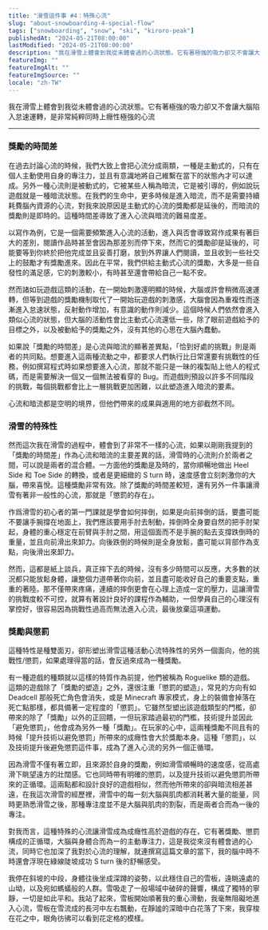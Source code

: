 ```yaml
---
title: "滑雪這件事 #4：特殊心流"
slug: "about-snowboarding-4-special-flow"
tags: ["snowboarding", "snow", "ski", "kiroro-peak"]
publishedAt: "2024-05-21T08:00:00"
lastModified: "2024-05-21T08:00:00"
description: "我在滑雪上體會到我從未體會過的心流狀態。它有著極強的吸力卻又不會讓大腦陷入怠速運轉，是非常純粹同時上癮性極強的心流"
featureImg: ""
featureImgAlt: ""
featureImgSource: ""
locale: "zh-TW"
---
```


我在滑雪上體會到我從未體會過的心流狀態。它有著極強的吸力卻又不會讓大腦陷入怠速運轉，是非常純粹同時上癮性極強的心流

---

### 獎勵的時間差

在過去討論心流的時候，我們大致上會把心流分成兩類，一種是主動式的，只有在個人主動使用自身的專注力，並且有意識地將自己維繫在當下的狀態內才可以達成。另外一種心流則是被動式的，它被某些人稱為暗流，它是被引導的，例如說玩遊戲就是一種暗流狀態。在我們的生命中，更多時候是進入暗流，而不是需要持續耗費腦內資源的心流，對我來說原因是主動式的心流的獎勵都是延後的，而暗流的獎勵則是即時的。這種時間差導致了進入心流與暗流的難易度差。

以寫作為例，它是一個需要頻繁進入心流的活動，進入與否會導致寫作成果有著巨大的差別，閱讀作品時甚至會因為那差別而停下來，然而它的獎勵卻是延後的，可能要等到你終於把他完成並且妥善打磨，放到外界讓人們閱讀，並且收到一些社交上的鼓勵才有獎勵進來。因此在平常，我們供給主動式心流的獎勵，大多是一些自發性的滿足感，它的刺激較小，有時甚至還會帶給自己一點不安。

然而諸如玩遊戲這類的活動，在一開始刺激還明顯的時候，大腦或許會稍微高速運轉，但等到遊戲的獎勵機制取代了一開始玩遊戲的刺激感，大腦會因為重複性而逐漸進入怠速狀態，反射動作增加，有意識的動作則減少。這個時候人們依然會進入類似心流的狀態，但大腦的活動性會比主動式心流還低一些，除了眼前遊戲給予的目標之外，以及被動給予的獎勵之外，沒有其他的心思在大腦內蠢動。

如果說「獎勵的時間差」是心流與暗流的顯著差異點，「恰到好處的挑戰」則是兩者的共同點。想要進入這兩種流動之中，都要求人們執行比日常還要有挑戰性的任務，例如撰寫程式時如果想要進入心流，那就不能只是一昧的複製貼上他人的程式碼，而是需要解決一個又一個無法被看穿的 Bug。而遊戲則預設以許多不同階段的挑戰，每個挑戰都會比上一層挑戰更加困難，以此塑造進入暗流的要素。

心流和暗流都是空明的境界，但他們帶來的成果與適用的地方卻截然不同。

### 滑雪的特殊性

然而這次我在滑雪的過程中，體會到了非常不一樣的心流，如果以剛剛我提到的「獎勵的時間差」作為心流和暗流的主要差異的話，滑雪時的心流則介於兩者之間，可以說是兩者的混合體。一方面他的獎勵是及時的，當你順暢地做出 Heel Side 和 Toe Side 的轉換，或者是更細緻的 S turn 時，速度感會立刻刺激你的大腦，帶來喜悅。這種獎勵非常有效。除了獎勵的時間差較短，還有另外一件事讓滑雪有著非一般性的心流，那就是「懲罰的存在」。

作爲滑雪的初心者的第一門課就是學會如何摔倒，如果是向前摔倒的話，要盡可能不要讓手腕撐在地面上，我們應該要用手肘去制動，摔倒時全身要自然的把手肘架起，身體的重心穩定在前臂與手肘之間，用這個面而不是手腕的點去支撐跌倒時的重量，並且向前滑出來卸力。向後跌倒的時候則是全身放鬆，盡可能以背部作為支點，向後滑出來卸力。

然而，這都是紙上談兵，真正摔下去的時候，沒有多少時間可以反應，大多數的狀況都只能放鬆身體，讓整個力道帶著你向前，並且盡可能收好自己的重要支點，重重的著陸。那不僅帶來疼痛，連續的摔倒更會在心理上造成一定的壓力，這讓滑雪的挑戰度較不可控，就算有著設計良好的課程作為輔助，一但學員自己的心理沒有掌控好，很容易因為挑戰性過高而無法進入心流，最後放棄這項運動。

### 獎勵與懲罰

這種特性是種雙面刃，卻形塑出滑雪這種活動心流特殊性的另外一個面向，他的挑戰性/懲罰，如果處理得當的話，會反過來成為一種獎勵。

有一種遊戲的種類就以這樣的特質作為前提，他們被稱為 Roguelike 類的遊戲。這類的遊戲除了「獎勵的塑造」之外，還很注重「懲罰的塑造」，常見的方向有如 Deadcell 那般死亡角色會消失，或是 Minecraft 專家模式，身上的裝備會掉落在死亡點那樣，都具備著一定程度的「懲罰」。它雖然型塑出該遊戲類型的門檻，卻帶來的除了「獎勵」以外的正回饋，一但玩家踏過最初的門檻，技術提升並因此「避免懲罰」，他會成為另外一種「獎勵」。在玩家的心中，這兩種獎勵不同且有的時候「提升技術以避免懲罰」所帶來的成癮性會大於獎勵本身。這種「懲罰」，以及技術提升後避免懲罰這件事，成為了進入心流的另外一個正循環。

因為滑雪不僅有著立即，且來源於自身的獎勵，例如滑雪順暢時的速度感，從高處滑下眺望遠方的壯闊感。它也同時帶有明確的懲罰，以及提升技術以避免懲罰所帶來的正循環。這兩點都和設計良好的遊戲相似，然而他所帶來的卻與暗流相差甚遠，在我這次滑雪的經歷裡，滑雪中的每一刻大腦與肌肉都消耗著大量的能量，同時更熟悉滑雪之後，那種專注度並不是大腦與肌肉的割裂，而是兩者合而為一後的專注。

對我而言，這種特殊的心流讓滑雪成為成癮性高於遊戲的存在，它有著獎勵、懲罰構成的正循環，大腦與身體合而為一的主動專注力，這是我從來沒有體會過的心流，同時它也加深了我對於心流的理解，就連撰寫這篇文章的當下，我的腦中時不時還會浮現在綠線陡坡成功 S turn 後的舒暢感受。

我停在斜坡的中段，身體往後坐成深蹲的姿勢，以此穩住自己的雪板，遠眺遠處的山坳，以及宛如螞蟻般的人群。雪吸走了一般場域中破碎的聲響，構成了獨特的寧靜，一切是如此平和。我站了起來，雪板開始順著我的重心滑動，我毫無阻礙地進入心流，雪板在雪流成的長河中左右飄動，在靜謐的深暗中白花落了下來，我穿梭在花之中，眼角彷彿可以看到花定格的模樣。
